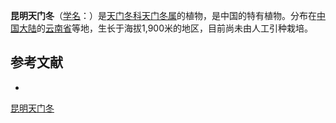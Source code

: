 {{Speciesbox
| name = 昆明天门冬
| status = 
| status_system = 
| image =
| genus = Asparagus
| species = mairei
| authority = Lévl.
}}

'''昆明天门冬'''（[[学名|学名]]：{{lang|la|''Asparagus mairei''}}）是[[天门冬科|天门冬科]][[天门冬属|天门冬属]]的植物，是中国的特有植物。分布在[[中国大陆|中国大陆]]的[[云南省|云南省]]等地，生长于海拔1,900米的地区，目前尚未由人工引种栽培。

== 参考文献 ==
<div class="references-small">
* {{cite web| url =http://www.bioinfo.cn/db05/KmzwSpecies.php?action=view&id=1921| title =昆明天门冬| work =《中国高等植物数据库全库》| publisher =中国科学院微生物研究所| author =昆明植物研究所| accessdate =2009-02-22| deadurl =yes| archiveurl =https://web.archive.org/web/20160305092756/http://www.bioinfo.cn/db05/KmzwSpecies.php?action=view&id=1921| archivedate =2016-03-05}}
</div>
{{Taxonbar|from=Q11087418}}

[[Category:天门冬属|昆明天门冬]]


{{植物小作品}}